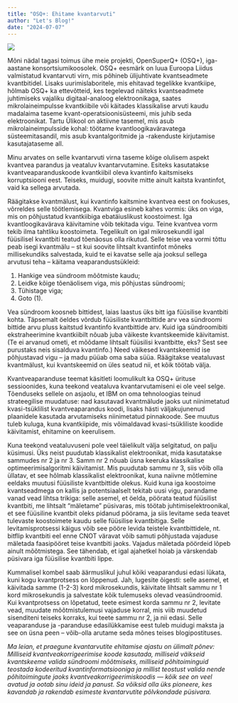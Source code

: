 ```yaml
---
title: "OSQ+: Ehitame kvantarvuti"
author: "Let's Blog!"
date: "2024-07-07"
---
```


![](decoding-quantum.png)

Mõni nädal tagasi toimus ühe meie projekti, OpenSuperQ+ (OSQ+), iga-aastane konsortsiumikoosolek. OSQ+ eesmärk on luua Euroopa Liidus valmistatud kvantarvuti virn, mis põhineb ülijuhtivate kvantseadmete kvantbitidel. Lisaks uurimislaboritele, mis ehitavad tegelikke kvantkiipe, hõlmab OSQ+ ka ettevõtteid, kes tegelevad näiteks kvantseadmete juhtimiseks vajaliku digitaal-analoog elektroonikaga, saates mikrolaineimpulsse kvantkiibile või käitades klassikalise arvuti kaudu madalaima taseme kvant-operatsioonisüsteemi, mis juhib seda elektroonikat. Tartu Ülikool on aktiivne tasemel, mis asub mikrolaineimpulsside kohal: töötame kvantloogikaväravatega süsteemitasandil, mis asub kvantalgoritmide ja -rakenduste kirjutamise kasutajataseme all.

Minu arvates on selle kvantarvuti virna taseme kõige olulisem aspekt kvantvea parandus ja veataluv kvantarvutamine. Esiteks kasutatakse kvantveaparanduskoode kvantkiibil oleva kvantinfo kaitsmiseks korruptsiooni eest. Teiseks, muidugi, soovite mitte ainult kaitsta kvantinfot, vaid ka sellega arvutada.

Räägitakse kvantmälust, kui kvantinfo kaitsmine kvantvea eest on fookuses, võrreldes selle töötlemisega. Kvantviga esineb kahes vormis: üks on viga, mis on põhjustatud kvantkiibiga ebatäiuslikust koostoimest. Iga kvantloogikavärava käivitamine võib tekitada vigu. Teine kvantvea vorm tekib ilma tahtliku koostoimeta. Tegelikult on igal mikrosekundil igal füüsilisel kvantbiti teatud tõenäosus olla rikutud. Selle teise vea vormi tõttu peab isegi kvantmälu – st kui soovite lihtsalt kvantinfot mõneks millisekundiks salvestada, kuid te ei kavatse selle aja jooksul sellega arvutusi teha – käitama veaparandustsükleid:

1. Hankige vea sündroom mõõtmiste kaudu;
2. Leidke kõige tõenäolisem viga, mis põhjustas sündroomi;
3. Tühistage viga;
4. Goto (1).

Vea sündroom koosneb bittidest, laias laastus üks bitt iga füüsilise kvantbiti kohta. Täpsemalt öeldes võrdub füüsiliste kvantbittide arv vea sündroomi bittide arvu pluss kaitstud kvantinfo kvantbittide arv. Kuid iga sündroomibiti ekstraheerimine kvantkiibilt nõuab juba väikeste kvantskeemide käivitamist. (Te ei arvanud ometi, et mõõdame lihtsalt füüsilisi kvantbitte, eks? Sest see purustaks neis sisalduva kvantinfo.) Need väikesed kvantskeemid ise põhjustavad vigu – ja madu püüab oma saba süüa. Räägitakse veataluvast kvantmälust, kui kvantskeemid on üles seatud nii, et kõik töötab välja.

Kvantveaparanduse teemat käsitleti loomulikult ka OSQ+ ürituse sessioonides, kuna teekond veataluva kvantarvutamiseni ei ole veel selge. Tõenduseks sellele on asjaolu, et IBM on oma tehnoloogias teinud strateegilise muudatuse: nad kasutavad kvantmälude jaoks uut niinimetatud kvasi-tsüklilist kvantveaparandus koodi, lisaks hästi väljakujunenud plaanidele kasutada arvutamiseks niinimetatud pinnakoode. See muutus tuleb kuluga, kuna kvantkiipide, mis võimaldavad kvasi-tsükliliste koodide käivitamist, ehitamine on keerulisem.

Kuna teekond veataluvuseni pole veel täielikult välja selgitatud, on palju küsimusi. Üks neist puudutab klassikalist elektroonikat, mida kasutatakse sammudes nr 2 ja nr 3. Samm nr 2 nõuab üsna keeruka klassikalise optimeerimisalgoritmi käivitamist. Mis puudutab sammu nr 3, siis võib olla üllatav, et see hõlmab klassikalist elektroonikat, kuna naiivne mõtlemine eeldaks muutusi füüsiliste kvantbittide olekus. Kuid kuna iga koostoime kvantseadmega on kallis ja potentsiaalselt tekitab uusi vigu, parandame vanad vead lihtsa trikiga: selle asemel, et öelda, pöörata teatud füüsilist kvantbiti, me lihtsalt “mäletame” püsivaras, mis töötab juhtimiselektroonikal, et see füüsiline kvantbit oleks pidanud pöörama, ja siis levitame seda teavet tulevaste koostoimete kaudu selle füüsilise kvantbitiga. Selle levitamisprotsessi käigus võib see pööre levida teistele kvantbittidele, nt. bitflip kvantbiti eel enne CNOT väravat võib samuti põhjustada vajaduse mäletada faasipööret teise kvantbiti jaoks. Vajadus mäletada pöördeid lõpeb ainult mõõtmistega. See tähendab, et igal ajahetkel hoiab ja värskendab püsivara iga füüsilise kvantbiti lippe.

Kummalisel kombel saab äärmuslikul juhul kõiki veaparandusi edasi lükata, kuni kogu kvantprotsess on lõppenud. Jah, lugesite õigesti: selle asemel, et käivitada samme (1-2-3) kord mikrosekundis, käivitate lihtsalt sammu nr 1 kord mikrosekundis ja salvestate kõik tulemuseks olevad veasündroomid. Kui kvantprotsess on lõpetatud, teete esimest korda sammu nr 2, levitate vead, muudate mõõtmistulemusi vajaduse korral, mis viib muudetud sisenditeni teiseks korraks, kui teete sammu nr 2, ja nii edasi. Selle veaparanduse ja -paranduse edasilükkamise eest tuleb muidugi maksta ja see on üsna peen – võib-olla arutame seda mõnes teises blogipostituses.

_Ma leian, et praegune kvantarvutite ehitamise ajastu on ülimalt põnev: Milliseid kvantveakorrigeerimise koode kasutada, milliseid väikseid kvantskeeme valida sündroomi mõõtmiseks, milliseid põhitoiminguid teostada kodeeritud kvantinformatsiooniga ja millist teostust valida nende põhitoimingute jaoks kvantveakorrigeerimiskoodis — kõik see on veel avatud ja ootab sinu ideid ja panust. Sa võiksid olla üks pioneere, kes kavandab ja rakendab esimeste kvantarvutite põlvkondade püsivara._
